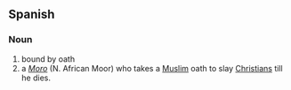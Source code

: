 ==Spanish==

===Noun===
{{infl|es|noun}}

# bound by oath
# a ''[[Moro]]'' (N. African Moor) who takes a [[Muslim]] oath to slay [[Christian]]s till he dies.